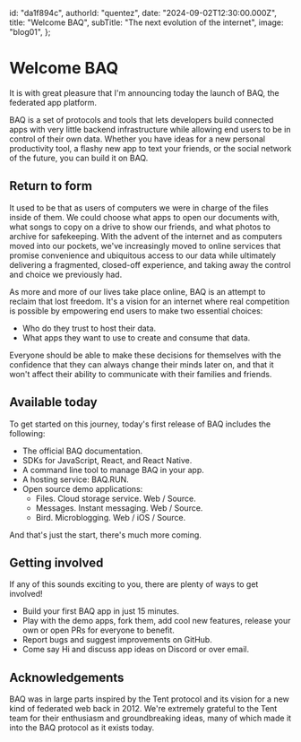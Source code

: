   id: "da1f894c",
  authorId: "quentez",
  date: "2024-09-02T12:30:00.000Z",
  title: "Welcome BAQ",
  subTitle: "The next evolution of the internet",
  image: "blog01",
};

# Welcome BAQ

It is with great pleasure that I'm announcing today the launch of BAQ, the federated app platform.

BAQ is a set of protocols and tools that lets developers build connected apps with very little backend infrastructure while allowing end users to be in control of their own data. Whether you have ideas for a new personal productivity tool, a flashy new app to text your friends, or the social network of the future, you can build it on BAQ.

## Return to form

It used to be that as users of computers we were in charge of the files inside of them. We could choose what apps to open our documents with, what songs to copy on a drive to show our friends, and what photos to archive for safekeeping. With the advent of the internet and as computers moved into our pockets, we've increasingly moved to online services that promise convenience and ubiquitous access to our data while ultimately delivering a fragmented, closed-off experience, and taking away the control and choice we previously had.

As more and more of our lives take place online, BAQ is an attempt to reclaim that lost freedom. It's a vision for an internet where real competition is possible by empowering end users to make two essential choices:

- Who do they trust to host their data.
- What apps they want to use to create and consume that data.

Everyone should be able to make these decisions for themselves with the confidence that they can always change their minds later on, and that it won't affect their ability to communicate with their families and friends.

## Available today

To get started on this journey, today's first release of BAQ includes the following:

- The official BAQ documentation.
- SDKs for JavaScript, React, and React Native.
- A command line tool to manage BAQ in your app.
- A hosting service: BAQ.RUN.
- Open source demo applications:
  - Files. Cloud storage service. Web / Source.
  - Messages. Instant messaging. Web / Source.
  - Bird. Microblogging. Web / iOS / Source.

And that's just the start, there's much more coming.

## Getting involved

If any of this sounds exciting to you, there are plenty of ways to get involved!

- Build your first BAQ app in just 15 minutes.
- Play with the demo apps, fork them, add cool new features, release your own or open PRs for everyone to benefit.
- Report bugs and suggest improvements on GitHub.
- Come say Hi and discuss app ideas on Discord or over email.

## Acknowledgements

BAQ was in large parts inspired by the Tent protocol and its vision for a new kind of federated web back in 2012. We're extremely grateful to the Tent team for their enthusiasm and groundbreaking ideas, many of which made it into the BAQ protocol as it exists today.
